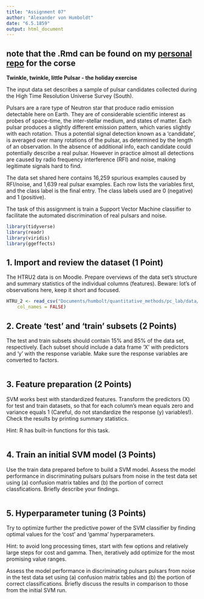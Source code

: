 ```yaml
---
title: "Assignment 07"
author: "Alexander von Humboldt"
date: "6.5.1859"
output: html_document
---
```


## **note** that the .Rmd can be found on my [personal repo](https://github.com/schneidereits/Quantitative_Methods_HU/tree/main/assignments) for the corse

**Twinkle, twinkle, little Pulsar - the holiday exercise** 

The input data set describes a sample of pulsar candidates collected during the High Time Resolution Universe Survey (South).

Pulsars are a rare type of Neutron star that produce radio emission detectable here on Earth. They are of considerable scientific interest as probes of space-time, the inter-stellar medium, and states of matter. Each pulsar produces a slightly different emission pattern, which varies slightly with each rotation. Thus a potential signal detection known as a 'candidate', is averaged over many rotations of the pulsar, as determined by the length of an observation. In the absence of additional info, each candidate could potentially describe a real pulsar. However in practice almost all detections are caused by radio frequency interference (RFI) and noise, making legitimate signals hard to find.

The data set shared here contains 16,259 spurious examples caused by RFI/noise, and 1,639 real pulsar examples. Each row lists the variables first, and the class label is the final entry. The class labels used are 0 (negative) and 1 (positive). 

The task of this assignment is train a Support Vector Machine classifier to facilitate the automated discrimination of real pulsars and noise.

```r
library(tidyverse)
library(readr)
library(viridis)
library(ggeffects)
```

## 1. Import and review the dataset (1 Point)

The HTRU2 data is on Moodle. Prepare overviews of the data set's structure and summary statistics of the individual columns (features).
Beware: lot's of observations here, keep it short and focused.

```r
HTRU_2 <- read_csv("Documents/humbolt/quantitative_methods/pc_lab/data/HTRU_2.csv", 
    col_names = FALSE)


```

## 2. Create 'test' and 'train' subsets (2 Points)

The test and train subsets should contain 15% and 85% of the data set, respectively. Each subset should include a data frame 'X' with predictors and 'y' with the response variable. Make sure the response variables are converted to factors.


```r

```

## 3. Feature preparation (2 Points)
SVM works best with standardized features. Transform the predictors (X) for test and train datasets, so that for each column's mean equals zero and variance equals 1 (Careful, do not standardize the response (y) variables!).
Check the results by printing summary statistics.

Hint: R has built-in functions for this task.
```r

```

## 4. Train an initial SVM model (3 Points)

Use the train data prepared before to build a SVM model. Assess the model performance in discriminating pulsars pulsars from noise in the test data set using (a) confusion matrix  tables and (b) the portion of correct classfications. Briefly describe your findings.

```r

```


## 5. Hyperparameter tuning (3 Points)

Try to optimize further the predictive power of the SVM classifier by finding optimal values for the 'cost' and 'gamma' hyperparameters.

Hint: to avoid long processing times, start with few options and relatively large steps for cost and gamma. Then, iteratively add optimize for the most promising value ranges.

Assess the model performance in discriminating pulsars pulsars from noise in the test data set using (a) confusion matrix tables and (b) the portion of correct classifications. Briefly discuss the results in comparison to those from the initial SVM run.

```r


```
